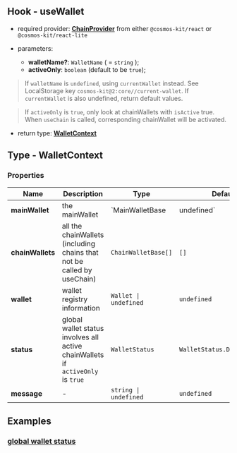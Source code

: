 ## Hook - useWallet

- required provider: [**ChainProvider**](https://docs.cosmology.zone/cosmos-kit/chain-provider) from either `@cosmos-kit/react` or `@cosmos-kit/react-lite`

- parameters:
  - **walletName?**: `WalletName` ( = `string` );
  - **activeOnly**: `boolean` (default to be `true`);

> If `walletName` is `undefined`, using `currentWallet` instead. See LocalStorage key `cosmos-kit@2:core//current-wallet`. If `currentWallet` is also undefined, return default values.

> If `activeOnly` is `true`, only look at chainWallets with `isActive` true. When `useChain` is called, corresponding chainWallet will be activated.

- return type: [**WalletContext**](#type---walletcontext)

## Type - WalletContext

### Properties

| Name             | Description                                                                     | Type                  | Default                     |
| ---------------- | ------------------------------------------------------------------------------- | --------------------- | --------------------------- |
| **mainWallet**   | the mainWallet                                                                  | `MainWalletBase       | undefined`                  |
| **chainWallets** | all the chainWallets (including chains that not be called by useChain)          | `ChainWalletBase[]`   | `[]`                        |
| **wallet**       | wallet registry information                                                     | `Wallet \| undefined` | `undefined`                 |
| **status**       | global wallet status involves all active chainWallets if `activeOnly` is `true` | `WalletStatus`        | `WalletStatus.Disconnected` |
| **message**      | -                                                                               | `string \| undefined` | `undefined`                 |

## Examples

### [global wallet status](https://github.com/hyperweb-io/cosmos-kit/blob/main/packages/example/pages/index.tsx)
